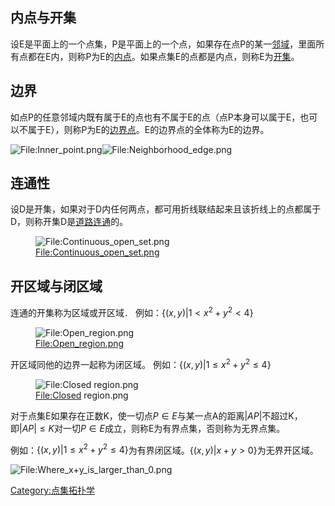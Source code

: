 {{unreferenced|time=2015-4-19}}
==内点与开集==
设E是平面上的一个点集，P是平面上的一个点，如果存在点P的某一[[邻域|邻域]]，里面所有点都在E内，则称P为E的[[内部|内点]]。如果点集E的点都是内点，则称E为[[开集|开集]]。

==边界==
如点P的任意邻域内既有属于E的点也有不属于E的点（点P本身可以属于E，也可以不属于E），则称P为E的[[边界_(拓扑学)|边界点]]。E的边界点的全体称为E的边界。

[[File:Inner_point.png|File:Inner_point.png]][[File:Neighborhood_edge.png|File:Neighborhood_edge.png]]
==连通性==
设D是开集，如果对于D内任何两点，都可用折线联结起来且该折线上的点都属于D，则称开集D是[[连通空间#其它连通性定义|道路连通]]的。

[[File:Continuous_open_set.png|File:Continuous_open_set.png]]

==开区域与闭区域==
连通的开集称为区域或开区域．
例如：<math>\{(x,y)|1<x^2+y^2<4\}</math>

[[File:Open_region.png|File:Open_region.png]]

开区域同他的边界一起称为闭区域。
例如：<math>\{(x,y)|1\le x^2+y^2\le 4\}</math>

[[File:Closed_region.png|File:Closed region.png]]

对于点集E如果存在正数K，使一切点<math>P\in E</math>与某一点A的距离<math>\left|AP\right|</math>不超过K，即<math>\left|AP\right|\le K</math>对一切<math>P\in E</math>成立，则称E为有界点集，否则称为无界点集。

例如：<math>\{(x,y)|1\le x^2+y^2\le 4\}</math>为有界闭区域。<math>\{(x,y)|x+y>0\}</math>为无界开区域。

[[File:Where_x+y_is_larger_than_0.png|File:Where_x+y_is_larger_than_0.png]]
{{topology-stub}}


[[Category:点集拓扑学|Category:点集拓扑学]]